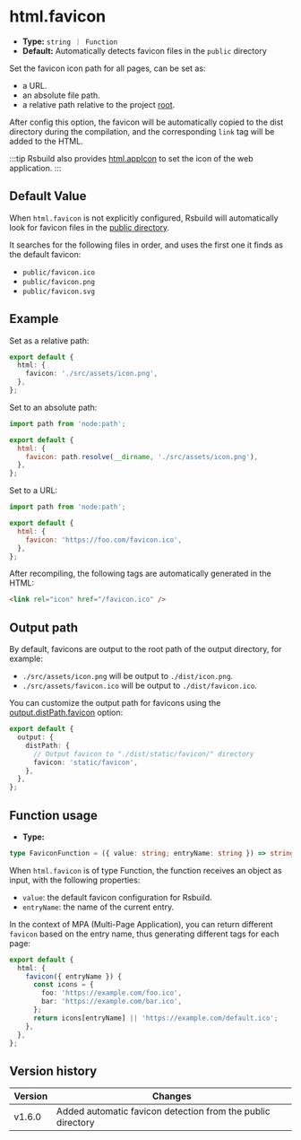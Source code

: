 # html.favicon

- **Type:** `string ｜ Function`
- **Default:** Automatically detects favicon files in the `public` directory

Set the favicon icon path for all pages, can be set as:

- a URL.
- an absolute file path.
- a relative path relative to the project [root](/config/root).

After config this option, the favicon will be automatically copied to the dist directory during the compilation, and the corresponding `link` tag will be added to the HTML.

:::tip
Rsbuild also provides [html.appIcon](/config/html/app-icon) to set the icon of the web application.
:::

## Default Value

When `html.favicon` is not explicitly configured, Rsbuild will automatically look for favicon files in the [public directory](/config/server/public-dir).

It searches for the following files in order, and uses the first one it finds as the default favicon:

- `public/favicon.ico`
- `public/favicon.png`
- `public/favicon.svg`

## Example

Set as a relative path:

```ts title="rsbuild.config.ts"
export default {
  html: {
    favicon: './src/assets/icon.png',
  },
};
```

Set to an absolute path:

```js
import path from 'node:path';

export default {
  html: {
    favicon: path.resolve(__dirname, './src/assets/icon.png'),
  },
};
```

Set to a URL:

```js
import path from 'node:path';

export default {
  html: {
    favicon: 'https://foo.com/favicon.ico',
  },
};
```

After recompiling, the following tags are automatically generated in the HTML:

```html
<link rel="icon" href="/favicon.ico" />
```

## Output path

By default, favicons are output to the root path of the output directory, for example:

- `./src/assets/icon.png` will be output to `./dist/icon.png`.
- `./src/assets/favicon.ico` will be output to `./dist/favicon.ico`.

You can customize the output path for favicons using the [output.distPath.favicon](/config/output/dist-path) option:

```ts title="rsbuild.config.ts"
export default {
  output: {
    distPath: {
      // Output favicon to "./dist/static/favicon/" directory
      favicon: 'static/favicon',
    },
  },
};
```

## Function usage

- **Type:**

```ts
type FaviconFunction = ({ value: string; entryName: string }) => string | void;
```

When `html.favicon` is of type Function, the function receives an object as input, with the following properties:

- `value`: the default favicon configuration for Rsbuild.
- `entryName`: the name of the current entry.

In the context of MPA (Multi-Page Application), you can return different `favicon` based on the entry name, thus generating different tags for each page:

```ts title="rsbuild.config.ts"
export default {
  html: {
    favicon({ entryName }) {
      const icons = {
        foo: 'https://example.com/foo.ico',
        bar: 'https://example.com/bar.ico',
      };
      return icons[entryName] || 'https://example.com/default.ico';
    },
  },
};
```

## Version history

| Version | Changes                                                     |
| ------- | ----------------------------------------------------------- |
| v1.6.0  | Added automatic favicon detection from the public directory |
